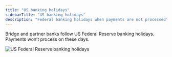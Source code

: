 ```yaml
---
title: "US banking holidays"
sidebarTitle: "US banking holidays"
description: "Federal banking holidays when payments are not processed"
---
```


Bridge and partner banks follow US Federal Reserve banking holidays. Payments won’t process on these days.

<Frame>
  <img 
    className="rounded-xl" 
    src="https://mintcdn.com/bridge-727305d3/cQZ0TmcY4hf9xT0k/images/b0730c6-Screenshot_2024-01-23_at_9.59.34_AM.png?fit=max&auto=format&n=cQZ0TmcY4hf9xT0k&q=85&s=afaba7355d273103665d076e950c497a" 
    alt="US Federal Reserve banking holidays"
  />
 </Frame>


